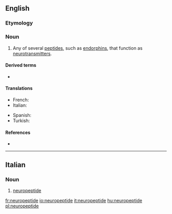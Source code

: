 ==English==

===Etymology===
{{prefix|neuro|peptide|lang=en}}
{{wikipedia}}

===Noun===
{{en-noun}}

# {{lb|en|neurotransmitter}} Any of several [[peptide]]s, such as [[endorphin]]s, that function as [[neurotransmitter]]s.

====Derived terms====
* {{l|en|neuropeptide Y}}

====Translations====
{{trans-top|peptide that function as a neurotransmitter}}
* French: {{t+|fr|neuropeptide|m}}
* Italian: {{t+|it|neuropeptide|m}}
{{trans-mid}}
* Spanish: {{t|es|neuropéptido|m}}
* Turkish: {{t|tr|nöropeptit}}
{{trans-bottom}}

====References====
* {{cite-book
|last=Mains|first=Richard E.|coauthors=Eipper, Betty A.
|editor=Siegel, George J., ''et al.''
|title=Basic Neurochemistry
|url=http://www.ncbi.nlm.nih.gov/bookshelf/br.fcgi?book=bnchm
|accessdate=5 December 2009
|accessyear=2009
|edition=Sixth edition
|year=1999
|publisher=Lippincott, Williams and Wilkins
|chapter=Peptides
|chapterurl=http://www.ncbi.nlm.nih.gov/bookshelf/br.fcgi?book=bnchm&part=A1291#A1318
}}

----

==Italian==

===Noun===
{{it-noun|m}}

# [[#English|neuropeptide]]

[[fr:neuropeptide]]
[[io:neuropeptide]]
[[it:neuropeptide]]
[[hu:neuropeptide]]
[[pl:neuropeptide]]